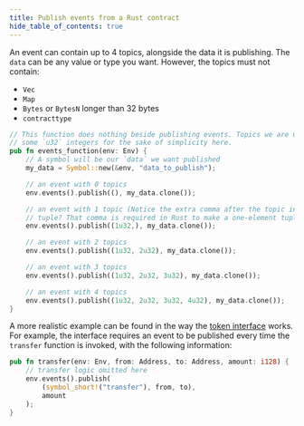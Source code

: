 ```yaml
---
title: Publish events from a Rust contract
hide_table_of_contents: true
---
```


An event can contain up to 4 topics, alongside the data it is publishing. The `data` can be any value or type you want. However, the topics must not contain:

- `Vec`
- `Map`
- `Bytes` or `BytesN` longer than 32 bytes
- `contracttype`

```rust
// This function does nothing beside publishing events. Topics we are using are
// some `u32` integers for the sake of simplicity here.
pub fn events_function(env: Env) {
    // A symbol will be our `data` we want published
    my_data = Symbol::new(&env, "data_to_publish");

    // an event with 0 topics
    env.events().publish((), my_data.clone());

    // an event with 1 topic (Notice the extra comma after the topic in the
    // tuple? That comma is required in Rust to make a one-element tuple)
    env.events().publish((1u32,), my_data.clone());

    // an event with 2 topics
    env.events().publish((1u32, 2u32), my_data.clone());

    // an event with 3 topics
    env.events().publish((1u32, 2u32, 3u32), my_data.clone());

    // an event with 4 topics
    env.events().publish((1u32, 2u32, 3u32, 4u32), my_data.clone());
}
```

A more realistic example can be found in the way the [token interface] works. For example, the interface requires an event to be published every time the `transfer` function is invoked, with the following information:

```rust
pub fn transfer(env: Env, from: Address, to: Address, amount: i128) {
    // transfer logic omitted here
    env.events().publish(
        (symbol_short!("transfer"), from, to),
        amount
    );
}
```

[token interface]: ../../docs/tokens/token-interface
